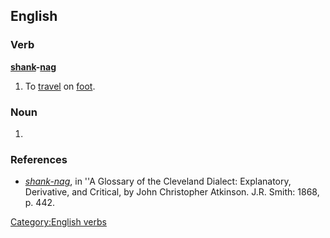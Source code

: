 ==English==

===Verb===
'''[[shank]]-[[nag]]'''

# {{context|idiomatic|archaic|lang=en}} To [[travel]] on [[foot]].

===Noun===
{{en-noun}}

# {{context|idiomatic|lang=en}} {{archaic spelling of|shanks' nag}}

===References===
* ''[http://books.google.com/books?id=MMcRAAAAIAAJ&pg=PA442&dq=%22shanks%27+nag%22&lr=&ei=rZxgR6TGN4KotgOgz5iFBw shank-nag]'', in ''A Glossary of the Cleveland Dialect: Explanatory, Derivative, and Critical, by John Christopher Atkinson. J.R. Smith: 1868, p. 442.

[[Category:English verbs]]